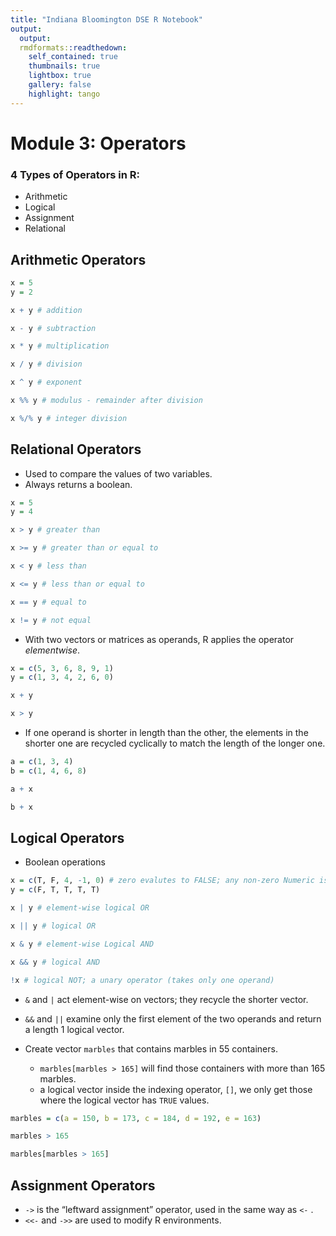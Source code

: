 ```yaml
---
title: "Indiana Bloomington DSE R Notebook"
output: 
  output: 
  rmdformats::readthedown:
    self_contained: true
    thumbnails: true
    lightbox: true
    gallery: false
    highlight: tango
---
```


# Module 3: Operators

### 4 Types of Operators in R:
  - Arithmetic
  - Logical
  - Assignment
  - Relational

## Arithmetic Operators

```r
x = 5
y = 2

x + y # addition

x - y # subtraction

x * y # multiplication

x / y # division

x ^ y # exponent

x %% y # modulus - remainder after division

x %/% y # integer division

```

## Relational Operators

  - Used to compare the values of two variables.
  - Always returns a boolean.
  
```r
x = 5
y = 4

x > y # greater than

x >= y # greater than or equal to

x < y # less than

x <= y # less than or equal to

x == y # equal to

x != y # not equal
```

  - With two vectors or matrices as operands, R applies the operator *elementwise*.
  
```r
x = c(5, 3, 6, 8, 9, 1)
y = c(1, 3, 4, 2, 6, 0)

x + y

x > y
```

  - If one operand is shorter in length than the other, the elements in the shorter one are recycled cyclically to match the length of the longer one.
  
```r
a = c(1, 3, 4)
b = c(1, 4, 6, 8)

a + x

b + x
```

## Logical Operators

  - Boolean operations

```r
x = c(T, F, 4, -1, 0) # zero evalutes to FALSE; any non-zero Numeric is TRUE
y = c(F, T, T, T, T)

x | y # element-wise logical OR

x || y # logical OR

x & y # element-wise Logical AND

x && y # logical AND

!x # logical NOT; a unary operator (takes only one operand)
```

  - `&` and `|` act element-wise on vectors; they recycle the shorter vector.
  - `&&` and `||` examine only the first element of the two operands and return a length 1 logical vector.
  
  - Create vector `marbles` that contains marbles in 55 containers.
    - `marbles[marbles > 165]` will find those containers with more than 165 marbles.
    - a logical vector inside the indexing operator, `[]`, we only get those where the logical vector has `TRUE` values.
  
```r
marbles = c(a = 150, b = 173, c = 184, d = 192, e = 163)

marbles > 165

marbles[marbles > 165]
```

## Assignment Operators

  - `->` is the "leftward assignment" operator, used in the same way as `<-` .
  - `<<-` and `->>` are used to modify R environments.

